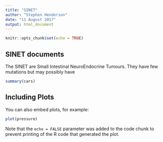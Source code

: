 ```yaml
---
title: "SINET"
author: "Stephen Henderson"
date: "11 August 2017"
output: html_document
---
```


```r
knitr::opts_chunk$set(echo = TRUE)
```

## SINET documents

The SINET are Small Intestinal NeuroEndocrine Tumours. They have few mutations but may possibly have 



```r
summary(cars)
```

## Including Plots

You can also embed plots, for example:

```r
plot(pressure)
```

Note that the `echo = FALSE` parameter was added to the code chunk to prevent printing of the R code that generated the plot.
